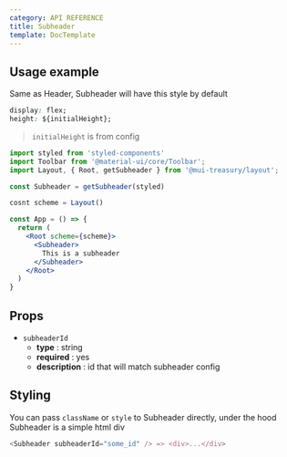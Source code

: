 ```yaml
---
category: API REFERENCE
title: Subheader
template: DocTemplate
---
```


## Usage example

Same as Header, Subheader will have this style by default
```css
display: flex;
height: ${initialHeight};    
```
> `initialHeight` is from config

```jsx
import styled from 'styled-components'
import Toolbar from '@material-ui/core/Toolbar';
import Layout, { Root, getSubheader } from '@mui-treasury/layout';

const Subheader = getSubheader(styled)

cosnt scheme = Layout()

const App = () => {
  return (
    <Root scheme={scheme}>
      <Subheader>
        This is a subheader
      </Subheader>
    </Root>
  )
}
```

## Props
- `subheaderId`
  - **type** : string
  - **required** : yes
  - **description** : id that will match subheader config

## Styling
You can pass `className` or `style` to Subheader directly, under the hood Subheader is a simple html div
```js
<Subheader subheaderId="some_id" /> => <div>...</div>
```
